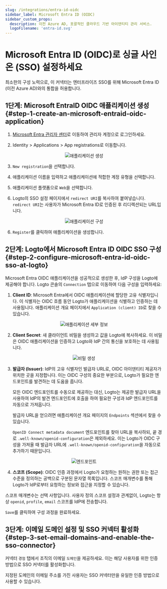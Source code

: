 ```yaml
---
slug: /integrations/entra-id-oidc
sidebar_label: Microsoft Entra ID (OIDC)
sidebar_custom_props:
  description: 이전 Azure AD, 포괄적인 클라우드 기반 아이덴티티 관리 서비스.
  logoFilename: 'entra-id.svg'
---
```




# Microsoft Entra ID (OIDC)로 싱글 사인온 (SSO) 설정하세요

최소한의 구성 노력으로, 이 커넥터는 엔터프라이즈 SSO를 위해 Microsoft Entra ID (이전 Azure AD)와의 통합을 허용합니다.

<GuideTip />

## 1단계: Microsoft EntraID OIDC 애플리케이션 생성 \{#step-1-create-an-microsoft-entraid-oidc-application}

1. [Microsoft Entra 관리자 센터](https://entra.microsoft.com/)로 이동하여 관리자 계정으로 로그인하세요.

2. Identity > Applications > App registrations로 이동합니다.

<center>
  <img src={createApplication} alt="애플리케이션 생성" />
</center>

3. `New registration`을 선택합니다.

4. 애플리케이션 이름을 입력하고 애플리케이션에 적합한 계정 유형을 선택합니다.

5. 애플리케이션 플랫폼으로 `Web`을 선택합니다.

6. Logto의 SSO 설정 페이지에서 `redirect URI`를 복사하여 붙여넣습니다. `redirect URI`는 사용자가 Microsoft Entra ID로 인증된 후 리디렉션되는 URL입니다.

<center>
  <img src={configApplication} alt="애플리케이션 구성" />
</center>

6. `Register`를 클릭하여 애플리케이션을 생성합니다.

## 2단계: Logto에서 Microsoft Entra ID OIDC SSO 구성 \{#step-2-configure-microsoft-entra-id-oidc-sso-at-logto}

Microsoft Entra OIDC 애플리케이션을 성공적으로 생성한 후, IdP 구성을 Logto에 제공해야 합니다. Logto 콘솔의 `Connection` 탭으로 이동하여 다음 구성을 입력하세요:

1. **Client ID**: Microsoft Entra에서 OIDC 애플리케이션에 할당한 고유 식별자입니다. 이 식별자는 OIDC 흐름 동안 Logto가 애플리케이션을 식별하고 인증하는 데 사용됩니다. 애플리케이션 개요 페이지에서 `Application (client) ID`로 찾을 수 있습니다.

<center>
  <img src={applicationDetails} alt="애플리케이션 세부 정보" />
</center>

2. **Client Secret**: 새 클라이언트 비밀을 생성하고 값을 Logto에 복사하세요. 이 비밀은 OIDC 애플리케이션을 인증하고 Logto와 IdP 간의 통신을 보호하는 데 사용됩니다.

<center>
  <img src={createSecret} alt="비밀 생성" />
</center>

3. **발급자 (Issuer)**: IdP의 고유 식별자인 발급자 URL로, OIDC 아이덴티티 제공자가 위치한 곳을 지정합니다. 이는 OIDC 구성의 중요한 부분으로, Logto가 필요한 엔드포인트를 발견하는 데 도움을 줍니다.

   모든 OIDC 엔드포인트를 수동으로 제공하는 대신, Logto는 제공한 발급자 URL을 사용하여 IdP의 발견 엔드포인트에 호출을 하여 필요한 구성과 IdP 엔드포인트를 자동으로 가져옵니다.

   발급자 URL을 얻으려면 애플리케이션 개요 페이지의 `Endpoints` 섹션에서 찾을 수 있습니다.

   `OpenID Connect metadata document` 엔드포인트를 찾아 URL을 복사하되, 끝 경로 `.well-known/openid-configuration`은 제외하세요. 이는 Logto가 OIDC 구성을 가져올 때 발급자 URL에 `.well-known/openid-configuration`을 자동으로 추가하기 때문입니다.

<center>
  <img src={endpoints} alt="엔드포인트" />
</center>

4. **스코프 (Scope)**: OIDC 인증 과정에서 Logto가 요청하는 원하는 권한 또는 접근 수준을 정의하는 공백으로 구분된 문자열 목록입니다. 스코프 매개변수를 통해 Logto가 IdP로부터 요청하는 정보와 접근을 지정할 수 있습니다.

스코프 매개변수는 선택 사항입니다. 사용자 정의 스코프 설정과 관계없이, Logto는 항상 `openid`, `profile`, `email` 스코프를 IdP에 전송합니다.

`Save`를 클릭하여 구성 과정을 완료하세요.

## 3단계: 이메일 도메인 설정 및 SSO 커넥터 활성화 \{#step-3-set-email-domains-and-enable-the-sso-connector}

커넥터 `경험` 탭에서 조직의 이메일 `도메인`을 제공하세요. 이는 해당 사용자를 위한 인증 방법으로 SSO 커넥터를 활성화합니다.

지정된 도메인의 이메일 주소를 가진 사용자는 SSO 커넥터만을 유일한 인증 방법으로 사용할 수 있습니다.
